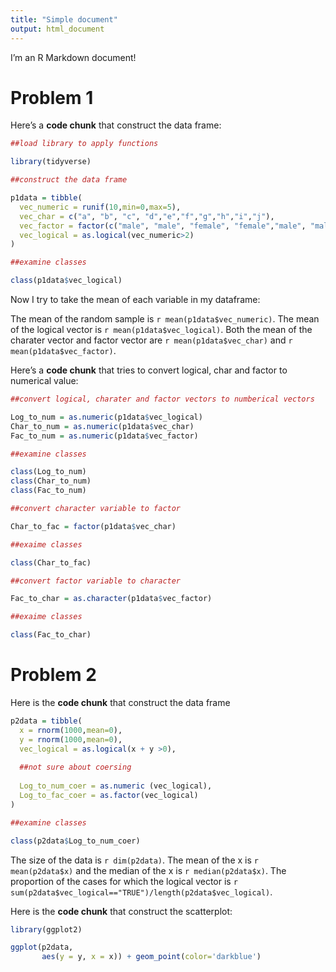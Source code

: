 ```yaml
---
title: "Simple document"
output: html_document
---
```


I'm an R Markdown document! 

# Problem 1

Here's a **code chunk** that construct the data frame:

```r

##load library to apply functions

library(tidyverse)

##construct the data frame

p1data = tibble(
  vec_numeric = runif(10,min=0,max=5),
  vec_char = c("a", "b", "c", "d","e","f","g","h","i","j"),
  vec_factor = factor(c("male", "male", "female", "female","male", "male", "female", "female","male", "male")),
  vec_logical = as.logical(vec_numeric>2)
)

##examine classes

class(p1data$vec_logical)
```

Now I try to take the mean of each variable in my dataframe:

The mean of the random sample is `r mean(p1data$vec_numeric)`. The mean of the logical vector is `r mean(p1data$vec_logical)`. Both the mean of the charater vector and factor vector are `r mean(p1data$vec_char)` and `r mean(p1data$vec_factor)`. 

Here's a **code chunk** that tries to convert logical, char and factor to numerical value:

```r

##convert logical, charater and factor vectors to numberical vectors

Log_to_num = as.numeric(p1data$vec_logical)
Char_to_num = as.numeric(p1data$vec_char)
Fac_to_num = as.numeric(p1data$vec_factor)

##examine classes

class(Log_to_num)
class(Char_to_num)
class(Fac_to_num)
```


```r

##convert character variable to factor 

Char_to_fac = factor(p1data$vec_char)

##exaime classes

class(Char_to_fac)
```

```r

##convert factor variable to character

Fac_to_char = as.character(p1data$vec_factor)

##exaime classes

class(Fac_to_char)

```

# Problem 2

Here is the **code chunk** that construct the data frame

```r

p2data = tibble(
  x = rnorm(1000,mean=0),
  y = rnorm(1000,mean=0),
  vec_logical = as.logical(x + y >0),
  
  ##not sure about coersing
  
  Log_to_num_coer = as.numeric (vec_logical),
  Log_to_fac_coer = as.factor(vec_logical)
)

##examine classes

class(p2data$Log_to_num_coer)

```

The size of the data is `r dim(p2data)`. The mean of the x is `r mean(p2data$x)` and the median of the x is `r median(p2data$x)`. The proportion of the cases for which the logical vector is `r sum(p2data$vec_logical=="TRUE")/length(p2data$vec_logical)`.

Here is the **code chunk** that construct the scatterplot: 

```r
library(ggplot2)

ggplot(p2data,
       aes(y = y, x = x)) + geom_point(color='darkblue')


```




